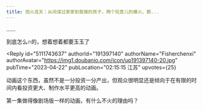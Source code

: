 ```yaml
---
title: 炮火连天｜从间谍过家家到我推的孩子，两个玩意儿的爆火，都...
---
```



<Forum groupName="动画番剧" groupUrl="https://www.douban.com/group/596353/" archivedAt="2025-05-16T14:36:00.074Z">
  <Post
    id="286991113"
    title="炮火连天｜从间谍过家家到我推的孩子，两个玩意儿的爆火，都..."
    url="https://www.douban.com/group/topic/286991113/?_spm_id=MjI3MjI1NjMz"
    pubTime="2023-07-04"
    highlightUserId="191397140"
  >
......

到底怎么🔥的，想着想着都要玉玉了

<Reply
  id="5111743637"
  authorId="191397140"
  authorName="Fisherchenxi"
  authorAvatar="https://img1.doubanio.com/icon/up191397140-20.jpg"
  pubTime="2023-04-22"
  pubLocation="02:15:15 江苏"
  upvotes={25}
>
动画这个东西，虽然不是一分投资一分产出，但观众很明显还是倾向于在有限的时间内看投资更大、制作水平更高的动画。

第一集做得像剧场版一样的动画，有什么不火的理由吗？
</Reply>
  </Post>
</Forum>
